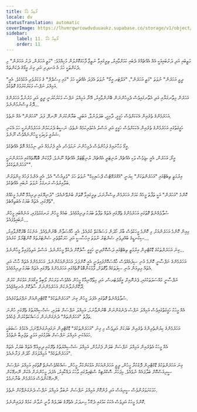 ```yaml
---
title: ލޯބިވާ އެގޯ
locale: dv
statusTranslation: automatic
coverImage: https://lhvmrqwrcowdvduuaukz.supabase.co/storage/v1/object/public/strapi-uploads/small_cover-tratado-de-psicologia-revolucionaria.webp-5e15e1cec4e0ebebcde5d7fc7565d8fd.webp
sidebar:
    label: 11. ލޯބިވާ އެގޯ
    order: 11
---
```

މަތީބައި އަދި ދަށުބައިއަކީ އެއް އެއްޗެއްގެ ދެބައި ކަމަށްވާއިރު، ތިރީގައިވާ ނަތީޖާ ފާހަގަކޮށްލުން މުހިއްމެވެ: "މަތީ އަހަރެން، ދަށު އަހަރެން" މި ދެކަންތަކީ ހަމަ އެ އަނދިރި އަދި ގިނަ އީގޯގެ ދެކަންތައް.

"ދީވީ އަހަރެން" ނުވަތަ "މަތީ އަހަރެން"، "އަލްޓަރ އީގޯ" ނުވަތަ އެފަދަ އެއްޗަކީ ހަމަ "މައި މިސެލްފް" ގެ މަކަރުވެރި އުކުޅެކެވެ. އެއީ އަމިއްލަ ނަފްސު މަކަރުކުރުމުގެ ގޮތެކެވެ.

އަހަރެން މިތާނގަޔާއި އަދި އެތާނގައިވެސް ދެމިހުންނަން ބޭނުންވާއިރު، އޭނާ އަމިއްލަ ނަފްސު މަކަރުކުރަނީ ދީވީ އަދި މަރުނުވާ އަހަރެންގެ ދޮގު ވިސްނުމުންނެވެ...

އަހަރެމެންގެ ތެރެއިން އެކަކަށްވެސް ހަގީގީ، ދާއިމީ، ބަދަލުނުވާ، އަބަދީ، ބަޔާންކުރަން ނޭނގޭ، ފަދަ "އަހަރެން" އެއް ނެތެވެ.

ހަގީގަތުގައި އަހަރެމެންގެ ތެރެއިން އެކަކަށްވެސް ހަގީގީ އަދި އަސްލު އެކުވެރިކަމެއް ނެތެވެ؛ ނަސީބު ދެރަކަމުން އަހަރެމެންނަކީ ހަމަ އެކަނި ޝަރުއީ ވަކިވަކި މީހުންނެއްވެސް ނޫނެވެ.

އީގޯ މަހާނައިގެ ފަހުންވެސް ދެމިހުންނަ ނަމަވެސް، އެއީ ފެށުމެއް އަދި ނިމުމެއް އޮތް އެއްޗެކެވެ.

އީގޯ، އަހަރެން، އެއީ ކڏިވެސް ވަކި އެއްޗެއް، ޔުނިޓަރީ އެއްޗެއް، ޔުނިޓޯޓަލް އެއްޗެއް ނޫނެވެ. ފާޅުކަން ބޮޑުގޮތެއްގައި އަހަރެންނަކީ "އަހަރެންތަކެކެވެ".

އިރުމަތީ ތިބެޓްގައި "އަހަރެންތަކަށް" ކިޔަނީ "އެގްރެގޭޓްސް ޕްސައިކިކް" ނުވަތަ ހަމަ "ވެލިއުސް" އެވެ. އެއީ އެންމެ ފަހުގެ މިންވަރުން ބަލާއިރުވެސް ރަނގަޅު ނުވަތަ ނުބައި އެއްޗެކެވެ.

ކޮންމެ "އަހަރެން" އަކީ ތަފާތު މީހެއް ކަމަށް އަހަރެމެން ވިސްނާނަމަ، ތިރީގައިވާ ގޮތަށް ބުނެވޭނެއެވެ: "ދުނިޔޭގައި ދިރިއުޅޭ ކޮންމެ މީހެއްގެ ތެރޭގައި، އެތައް ބަޔަކު އެބަތިއްބެވެ".

ސުވާލެއްނެތް ގޮތުގައި އަހަރެމެންގެ ތެރޭގައި އެތައް ތަފާތު ބަޔަކު ދިރިއުޅެއެވެ. ބައެއް މީހުން ރަނގަޅުވެފައި، އަނެއްބައި މީހުން ނުބައިވެފައެވެ...

މިއިން ކޮންމެ އަހަރެންއަކު، މި ކޮންމެ މީހަކުވެސް ބާރު ހޯދަން މަސައްކަތް ކުރެއެވެ. އެއީ ހާއްސަވާން ބޭނުންވެއެވެ. އަނެކަކު ބޭރުކޮށްލާއިރު، ސިކުނޑީގެ ބުއްދިވެރި ސެންޓަރު ނުވަތަ އިހުސާސީ އަދި ހަރަކާތްތެރި ސެންޓަރުތައް ކޮންޓްރޯލް ކުރެއެވެ...

ގިނަ އަހަރެންތަކުގެ ޑޮކްޓްރިން އިރުމަތީ ތިބެޓްގައި ދަސްކޮށްދިނީ ހަގީގީ ސާފުކޮށް ދެކެވޭ މީހުންނެވެ. އަސްލު އަލިވެފައިވާ މީހުންނެވެ...

އަހަރެމެންގެ ނަފްސާނީ ކޮންމެ އުނި ސިފައެއްވެސް ހާއްސަކޮށްފައިވަނީ އެއީ ކޮންފަދަ އަހަރެންއަކުންނެވެ. އަހަރެމެންގެ އެތައް ހާސް އަދި އެތައް މިލިއަން އުނި ސިފަތަކެއް ވާގޮތަށް، ފާޅުކަންބޮޑު ގޮތެއްގައި އަހަރެމެންގެ ތެރޭގައި އެތައް ބަޔަކު ދިރިއުޅެއެވެ.

ނަފްސާނީ މައްސަލަތަކުގައި، ޕެރެނޮއިކް، އީގޯލެޓަރސް، އަދި މިތޯމޭނިއާކް މީހުން އެއްވެސް ވަރަކަށް ލޯބިވާ އީގޯއަށް އަޅުކަން ކުރުން ދޫކޮށްނުލާނެކަން އަހަރެމެންނަށް ސާފުކޮށް އެނގިއްޖެއެވެ.

ސުވާލެއްނެތް ގޮތުގައި އެފަދަ މީހުން ގިނަ "އަހަރެންތަކުގެ" ޑޮކްޓްރިންއަށް ނަފްރަތުކުރެއެވެ.

އެއް މީހަކު ހަގީގަތުގައިވެސް އަމިއްލަ ނަފްސު ދެނެގަންނަން ބޭނުންވާނަމަ، އަމިއްލަ ނަފްސަށް ބަލައި، ޝަހްސިއްޔަތުގެ ތެރޭގައި ހުންނަ ތަފާތު "އަހަރެންތައް" ދެނެގަންނަން މަސައްކަތްކުރަން ޖެހެއެވެ.

އަހަރެމެންގެ ކިޔުންތެރިންގެ ތެރެއިން ބަޔަކަށް އަދިވެސް މި ގިނަ "އަހަރެންތަކުގެ" ޑޮކްޓްރިން ނަގައިނުގަނެވޭނަމަ، އެކަމުގެ ސަބަބަކީ ހަމައެކަނި އަމިއްލަ ނަފްސަށް ބެލުމުގައި އަމަލީ ތަޖުރިބާ ނެތުމެވެ.

އެއް މީހަކު އެތެރެއިން އަމިއްލަ ނަފްސަށް ބަލަން ފެށުމުން، އަމިއްލަ ޝަހްސިއްޔަތުގެ ތެރޭގައި ދިރިއުޅޭ އެތައް ބަޔަކު، އެތައް "އަހަރެންތަކެއް" އަމިއްލައަށް ހޯދަން ފަށާނެއެވެ.

ގިނަ އަހަރެންތަކުގެ ޑޮކްޓްރިން ދޮގުކުރާ މީހުން، ދީވީ އަހަރެންއަކަށް އަޅުކަންކުރާ މީހުން، ޝައްކެއްވެސްނެތް ގޮތުގައި އަމިއްލަ ނަފްސަށް ސީރިއަސްކޮށް ބަލާފައެއް ނުވެއެވެ. މިފަހަރު ސޮކްރެޓިކް ސްޓައިލްގައި ވާހަކަ ދައްކާއިރު، އެފަދަ މީހުންނަށް އެކަން ނޭނގޭކަން ނޭނގޭކަންވެސް އަހަރެމެން ބުނާނަމެވެ.

ހަމަކަށަވަރުންވެސް ސީރިއަސް އަދި ފުންކޮށް އަމިއްލަ ނަފްސަށް ނުބަލާ އަމިއްލަ ނަފްސު ދެނެގަނެވޭކަށް ނެތެވެ.

ކޮންމެ މީހަކު އަދިވެސް އެކަކު ކަމުގައި ދެކޭހާ ހިނދަކު، އެތެރޭގެ ބަދަލެއް ވާނީ ނުވާނެ ކަމެއް ފަދައިންނެވެ.
